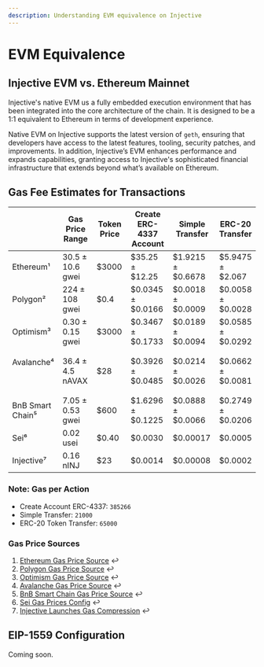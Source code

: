 ```yaml
---
description: Understanding EVM equivalence on Injective
---
```


# EVM Equivalence

## Injective EVM vs. Ethereum Mainnet

Injective's native EVM us a fully embedded execution environment that has been integrated into the core architecture of the chain. It is designed to be a 1:1 equivalent to Ethereum in terms of development experience.

Native EVM on Injective supports the latest version of `geth`, ensuring that developers have access to the latest features, tooling, security patches, and improvements. In addition, Injective’s EVM enhances performance and expands capabilities, granting access to Injective's sophisticated financial infrastructure that extends beyond what’s available on Ethereum.

## Gas Fee Estimates for Transactions

<table data-full-width="false"><thead><tr><th width="131"> </th><th width="162">Gas Price Range</th><th width="121">Token Price</th><th width="234">Create ERC-4337 Account</th><th width="157">Simple Transfer</th><th>ERC-20 Transfer</th></tr></thead><tbody><tr><td>Ethereum¹</td><td>30.5 ± 10.6 gwei</td><td>$3000</td><td>$35.25 ± $12.25</td><td>$1.9215 ± $0.6678</td><td>$5.9475 ± $2.067</td></tr><tr><td>Polygon²</td><td>224 ± 108 gwei</td><td>$0.4</td><td>$0.0345 ± $0.0166</td><td>$0.0018 ± $0.0009</td><td>$0.0058 ± $0.0028</td></tr><tr><td>Optimism³</td><td>0.30 ± 0.15 gwei</td><td>$3000</td><td>$0.3467 ± $0.1733</td><td>$0.0189 ± $0.0094</td><td>$0.0585 ± $0.0292</td></tr><tr><td><p>Avalanche⁴</p><p><br /></p></td><td>36.4 ± 4.5 nAVAX</td><td>$28</td><td>$0.3926 ± $0.0485</td><td>$0.0214 ± $0.0026</td><td>$0.0662 ± $0.0081</td></tr><tr><td>BnB Smart Chain⁵</td><td>7.05 ± 0.53 gwei</td><td>$600</td><td>$1.6296 ± $0.1225</td><td>$0.0888 ± $0.0066</td><td>$0.2749 ± $0.0206</td></tr><tr><td>Sei⁶</td><td>0.02 usei</td><td>$0.40</td><td>$0.0030</td><td>$0.00017</td><td>$0.0005</td></tr><tr><td>Injective⁷</td><td>0.16 nINJ</td><td>$23</td><td>$0.0014</td><td>$0.00008</td><td>$0.0002</td></tr></tbody></table>

### Note: Gas per Action <a href="#note-gas-per-action" id="note-gas-per-action"></a>

* Create Account ERC-4337: `385266`
* Simple Transfer: `21000`
* ERC-20 Token Transfer: `65000`

### Gas Price Sources

1. [Ethereum Gas Price Source](https://etherscan.io/chart/gasprice) ↩︎
2. [Polygon Gas Price Source](https://polygonscan.com/chart/gasprice) ↩︎
3. [Optimism Gas Price Source](https://optimistic.etherscan.io/chart/gasprice) ↩︎
4. [Avalanche Gas Price Source](https://snowtrace.io/insight/leaderboard/gas-tracker) ↩︎
5. [BnB Smart Chain Gas Price Source](https://bscscan.com/chart/gasprice) ↩︎
6. [Sei Gas Prices Config](https://github.com/sei-protocol/chain-registry/blob/main/gas.json) ↩︎
7. [Injective Launches Gas Compression](https://injective.com/blog/injective-unveils-fee-reductions-with-gas-compression/) ↩︎

## EIP-1559 Configuration

Coming soon.

